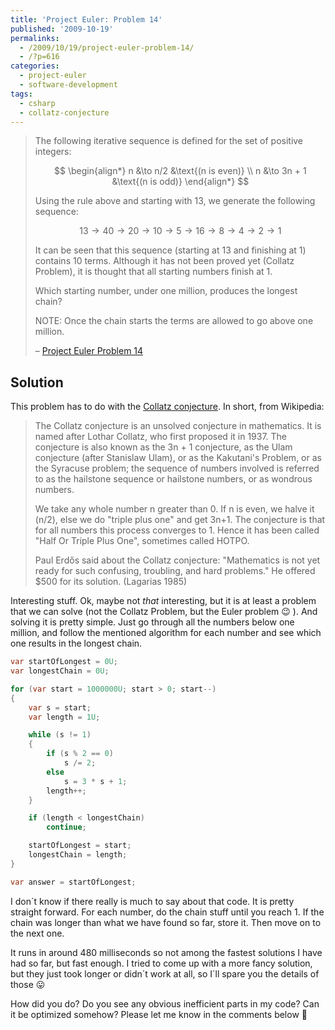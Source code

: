 ---
title: 'Project Euler: Problem 14'
published: '2009-10-19'
permalinks:
  - /2009/10/19/project-euler-problem-14/
  - /?p=616
categories:
  - project-euler
  - software-development
tags:
  - csharp
  - collatz-conjecture
---

> The following iterative sequence is defined for the set of positive integers:
>
> $$
> \begin{align*}
> n &\to n/2 &\text{(n is even)} \\
> n &\to 3n + 1 &\text{(n is odd)}
> \end{align*}
> $$
>
> Using the rule above and starting with 13, we generate the following sequence:
>
> $$
> 13 \to 40 \to 20 \to 10 \to 5 \to 16 \to 8 \to 4 \to 2 \to 1
> $$
>
> It can be seen that this sequence (starting at 13 and finishing at 1) contains 10 terms. Although it has not been proved yet (Collatz Problem), it is thought that all starting numbers finish at 1.
>
> Which starting number, under one million, produces the longest chain?
>
> NOTE: Once the chain starts the terms are allowed to go above one million.
>
> – [Project Euler Problem 14](https://projecteuler.net/problem=14)

## Solution

This problem has to do with the <a href="http://en.wikipedia.org/wiki/Collatz_conjecture">Collatz conjecture</a>. In short, from Wikipedia:

> The Collatz conjecture is an unsolved conjecture in mathematics. It is named after Lothar Collatz, who first proposed it in 1937. The conjecture is also known as the 3n + 1 conjecture, as the Ulam conjecture (after Stanislaw Ulam), or as the Kakutani's Problem, or as the Syracuse problem; the sequence of numbers involved is referred to as the hailstone sequence or hailstone numbers, or as wondrous numbers.
>
> We take any whole number n greater than 0. If n is even, we halve it (n/2), else we do "triple plus one" and get 3n+1. The conjecture is that for all numbers this process converges to 1. Hence it has been called "Half Or Triple Plus One", sometimes called HOTPO.
>
> Paul Erdős said about the Collatz conjecture: "Mathematics is not yet ready for such confusing, troubling, and hard problems." He offered $500 for its solution. (Lagarias 1985)

Interesting stuff. Ok, maybe not <em>that</em> interesting, but it is at least a problem that we can solve (not the Collatz Problem, but the Euler problem 😉 ). And solving it is pretty simple. Just go through all the numbers below one million, and follow the mentioned algorithm for each number and see which one results in the longest chain.

```csharp
var startOfLongest = 0U;
var longestChain = 0U;

for (var start = 1000000U; start > 0; start--)
{
    var s = start;
    var length = 1U;

    while (s != 1)
    {
        if (s % 2 == 0)
            s /= 2;
        else
            s = 3 * s + 1;
        length++;
    }

    if (length < longestChain)
        continue;

    startOfLongest = start;
    longestChain = length;
}

var answer = startOfLongest;
```

I don´t know if there really is much to say about that code. It is pretty straight forward. For each number, do the chain stuff until you reach 1. If the chain was longer than what we have found so far, store it. Then move on to the next one.

It runs in around 480 milliseconds so not among the fastest solutions I have had so far, but fast enough. I tried to come up with a more fancy solution, but they just took longer or didn´t work at all, so I´ll spare you the details of those 😛

How did you do? Do you see any obvious inefficient parts in my code? Can it be optimized somehow? Please let me know in the comments below 🙂
